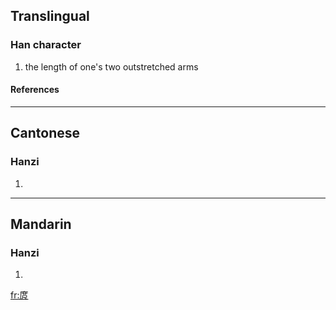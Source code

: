 ==Translingual==
===Han character===
{{Han char|rn=53|rad=广|as=08|sn=11|four=0023<sub>7</sub>|canj=戈廿尸人 (ITSO)}}
# the length of one's two outstretched arms
====References====
{{Han ref|kx=0348.030|dkj=09381|dj=0658.070|hdz=20887.010|uh=5EB9|ud=24249|bh=D549|bd=54601}}
----
==Cantonese==
===Hanzi===
{{yue-hanzi|jyut=|y=tok3}}
# {{defn|Cantonese}}
----
==Mandarin==
===Hanzi===
{{cmn-hanzi|pin=[[tuǒ]] (tuo3), [[zhē]] (zhe1), [[zhù]] (zhu4)|wg=t'o<sup>3</sup>, che<sup>1</sup>, chu<sup>4</sup>}}
# {{defn|Mandarin}}

[[fr:庹]]